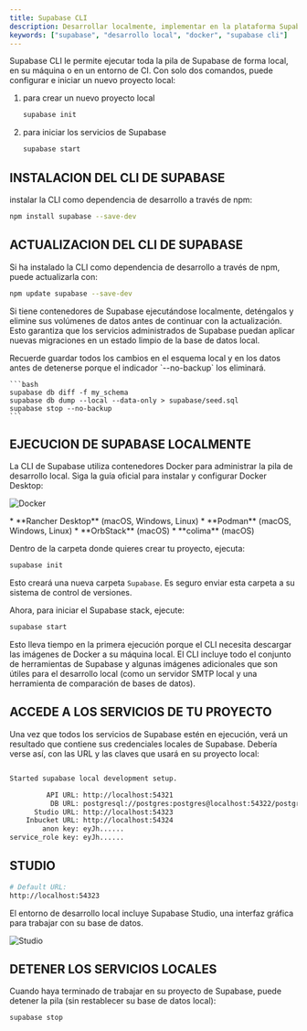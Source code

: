 ```yaml
---
title: Supabase CLI
description: Desarrollar localmente, implementar en la plataforma Supabase y configurar flujos de trabajo de CI/CD
keywords: ["supabase", "desarrollo local", "docker", "supabase cli"]
---
```


<CardGrid>
    <Card
        title="Fuente"
        href="https://supabase.com/docs/guides/local-development/cli/getting-started?queryGroups=platform&platform=npm"
        icon="alignJustify"
        variant="small"
        external={true}
    />
</CardGrid>

Supabase CLI le permite ejecutar toda la pila de Supabase de forma local, en su máquina o en un entorno de CI. Con solo dos comandos, puede configurar e iniciar un nuevo proyecto local:

1. para crear un nuevo proyecto local

    ```bash
    supabase init
    ```
2. para iniciar los servicios de Supabase

    ```bash
    supabase start
    ```

## INSTALACION DEL CLI DE SUPABASE 

instalar la CLI como dependencia de desarrollo a través de npm:

```bash
npm install supabase --save-dev
```

## ACTUALIZACION DEL CLI DE SUPABASE 

Si ha instalado la CLI como dependencia de desarrollo a través de npm, puede actualizarla con:

```bash
npm update supabase --save-dev
```

Si tiene contenedores de Supabase ejecutándose localmente, deténgalos y elimine sus volúmenes de datos antes de continuar con la actualización. Esto garantiza que los servicios administrados de Supabase puedan aplicar nuevas migraciones en un estado limpio de la base de datos local.

<Note title="Realizar copias de seguridad y detener la ejecución de contenedores">
    Recuerde guardar todos los cambios en el esquema local y en los datos antes de detenerse porque el indicador `--no-backup` los eliminará.

    ```bash
    supabase db diff -f my_schema
    supabase db dump --local --data-only > supabase/seed.sql
    supabase stop --no-backup
    ```
</Note>

## EJECUCION DE SUPABASE LOCALMENTE 

La CLI de Supabase utiliza contenedores Docker para administrar la pila de desarrollo local. Siga la guía oficial para instalar y configurar Docker Desktop:

![Docker](https://supabase.com/docs/_next/image?url=%2Fdocs%2Fimg%2Fguides%2Fcli%2Fdocker-win.png&w=3840&q=75&dpl=dpl_9xAnUGkSbk4dufV62sNRezafXykJ)

<Note title="Alternativamente, puede utilizar una herramienta de contenedor diferente que ofrezca API compatibles con Docker.">
    * **Rancher Desktop** (macOS, Windows, Linux)
    * **Podman** (macOS, Windows, Linux)
    * **OrbStack** (macOS)
    * **colima** (macOS)
</Note>

Dentro de la carpeta donde quieres crear tu proyecto, ejecuta:

```bash
supabase init
```

Esto creará una nueva carpeta `Supabase`. Es seguro enviar esta carpeta a su sistema de control de versiones.

Ahora, para iniciar el Supabase stack, ejecute:

```bash
supabase start
```

Esto lleva tiempo en la primera ejecución porque el CLI necesita descargar las imágenes de Docker a su máquina local. El CLI incluye todo el conjunto de herramientas de Supabase y algunas imágenes adicionales que son útiles para el desarrollo local (como un servidor SMTP local y una herramienta de comparación de bases de datos).

## ACCEDE A LOS SERVICIOS DE TU PROYECTO 

Una vez que todos los servicios de Supabase estén en ejecución, verá un resultado que contiene sus credenciales locales de Supabase. Debería verse así, con las URL y las claves que usará en su proyecto local:

```bash

Started supabase local development setup.

         API URL: http://localhost:54321
          DB URL: postgresql://postgres:postgres@localhost:54322/postgres
      Studio URL: http://localhost:54323
    Inbucket URL: http://localhost:54324
        anon key: eyJh......
service_role key: eyJh......

```

## STUDIO

```bash
# Default URL:
http://localhost:54323
```

El entorno de desarrollo local incluye Supabase Studio, una interfaz gráfica para trabajar con su base de datos.

![Studio](https://supabase.com/docs/img/guides/cli/local-studio.png)

## DETENER LOS SERVICIOS LOCALES 
Cuando haya terminado de trabajar en su proyecto de Supabase, puede detener la pila (sin restablecer su base de datos local):

```bash
supabase stop
```